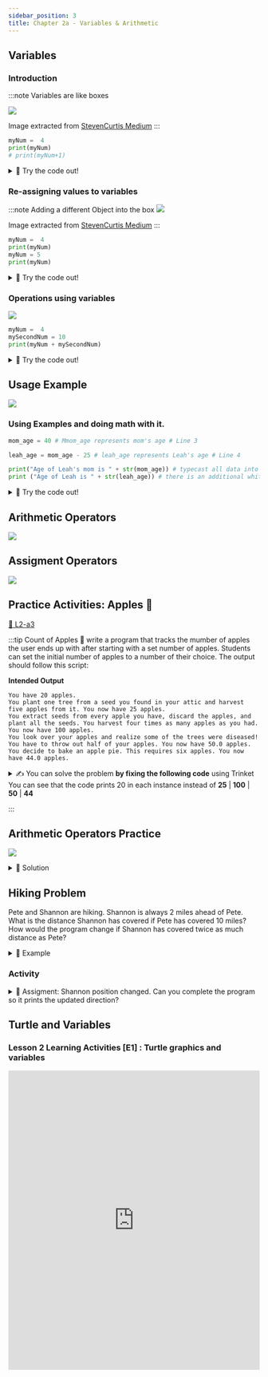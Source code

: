 ```yaml
---
sidebar_position: 3
title: Chapter 2a - Variables & Arithmetic
---
```




## Variables

### Introduction

:::note Variables are like boxes

<!-- ![](../../static/img/2022-05-04-03-07-10.png) -->

![](../../static/img/2022-05-04-03-21-48.png)

Image extracted from [StevenCurtis Medium](https://stevenpcurtis.medium.com/what-is-a-variable-3447ac1331b9)
:::

```python
myNum =  4
print(myNum)
# print(myNum+1)
```

<details>
<summary>
🧪 Try the code out! 
</summary>
<iframe src="https://trinket.io/embed/python/b2edae9fe5" width="100%" height="300" frameborder="0" marginwidth="0" marginheight="0" allowfullscreen></iframe>

</details>

### Re-assigning values to variables

:::note Adding a different Object into the box
![](../../static/img/2022-05-04-03-21-09.png)

Image extracted from [StevenCurtis Medium](https://stevenpcurtis.medium.com/what-is-a-variable-3447ac1331b9)
:::

```python
myNum =  4
print(myNum)
myNum = 5
print(myNum)
```

<details>
<summary>
🧪 Try the code out! 
</summary>
<iframe src="https://trinket.io/embed/python/81a661f2eb" width="100%" height="300" frameborder="0" marginwidth="0" marginheight="0" allowfullscreen></iframe>

</details>

### Operations using variables

![](../../static/img/2022-05-04-03-26-20.png)

```python
myNum =  4
mySecondNum = 10
print(myNum + mySecondNum)
```

<details>
<summary>
🧪 Try the code out! 
</summary>
<iframe src="https://trinket.io/embed/python/02335cd571" width="100%" height="300" frameborder="0" marginwidth="0" marginheight="0" allowfullscreen></iframe>

</details>

## Usage Example

![](../../static/img/2022-04-26-20-14-58.png)

### Using Examples and doing math with it.

```python
mom_age = 40 # Mmom_age represents mom's age # Line 3

leah_age = mom_age - 25 # leah_age represents Leah's age # Line 4

print("Age of Leah's mom is " + str(mom_age)) # typecast all data into string type    # Line 5
print ("Age of Leah is " + str(leah_age)) # there is an additional whitespace in the text to improve readablity # Line 6
```

<details>
<summary>
🧪 Try the code out! 
</summary>
<iframe src="https://trinket.io/embed/python3/7f0196f87d" width="100%" height="300" frameborder="0" marginwidth="0" marginheight="0" allowfullscreen></iframe>

</details>

## Arithmetic Operators

![](../../static/img/2022-04-26-20-29-18.png)

## Assigment Operators

![](../../static/img/2022-04-26-20-30-36.png)

## Practice Activities: Apples 🍎

[👀 L2-a3](https://learn2codelive.com/courses/4/pages/lesson-2-learning-activities-r-practice-activity-3-apples?module_item_id=490)

:::tip Count of Apples 🍎
write a program that tracks the mumber of apples the user ends up with after starting with a set number of apples. Students can set the initial number of apples to a number of their choice. The output should follow this script:

**Intended Output**

```Output
You have 20 apples.
You plant one tree from a seed you found in your attic and harvest five apples from it. You now have 25 apples.
You extract seeds from every apple you have, discard the apples, and plant all the seeds. You harvest four times as many apples as you had. You now have 100 apples.
You look over your apples and realize some of the trees were diseased! You have to throw out half of your apples. You now have 50.0 apples.
You decide to bake an apple pie. This requires six apples. You now have 44.0 apples.
```

<details>
<summary>
✍  You can solve the problem <b>by fixing the following code</b> using Trinket
You can see that the code prints 20 in each instance instead of <b>25</b> | <b>100</b> | <b>50</b> | <b>44</b>
</summary>
<iframe src="https://trinket.io/embed/python/f596202714" width="100%" height="600" frameborder="0" marginwidth="0" marginheight="0" allowfullscreen></iframe>

</details>

:::

## Arithmetic Operators Practice

![](../../static/img/2022-04-26-20-35-32.png)

<details>
<summary>
📒 Solution
</summary>
<iframe src="https://trinket.io/embed/python3/85939a160b" width="100%" height="600" frameborder="0" marginwidth="0" marginheight="0" allowfullscreen></iframe>

</details>

## Hiking Problem

Pete and Shannon are hiking. Shannon is always 2 miles ahead of Pete. What is the distance Shannon has covered if Pete has covered 10 miles? How would the program change if Shannon has covered twice as much distance as Pete?

<details>
<summary>
📒 Example
</summary>
<iframe src="https://trinket.io/embed/python3/b65afedb60" width="100%" height="600" frameborder="0" marginwidth="0" marginheight="0" allowfullscreen></iframe>

</details>

### Activity

<details>
<summary>
📝 Assigment: Shannon position changed. Can you complete the program so it prints the updated direction?
</summary>
<iframe src="https://trinket.io/embed/python3/0eb7a60624" width="100%" height="600" frameborder="0" marginwidth="0" marginheight="0" allowfullscreen></iframe>

</details>

## Turtle and Variables

### Lesson 2 Learning Activities [E1] : Turtle graphics and variables

<iframe
  src="https://trinket.io/embed/python/a4b30cd75b"
  width="100%"
  height="600"
  frameborder="0"
  marginwidth="0"
  marginheight="0"
  allowfullscreen
></iframe>

<AdmonitionTest />
